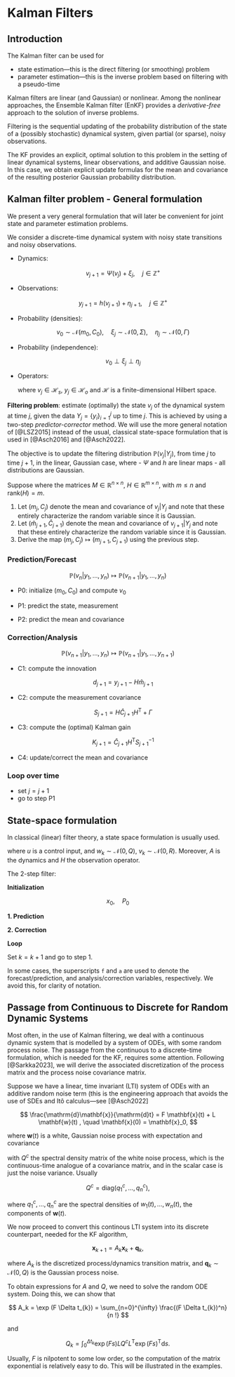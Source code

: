 # Kalman Filters

## Introduction

The Kalman filter can be used for

- state estimation---this is the direct filtering (or smoothing) problem
- parameter estimation---this is the inverse problem based on filtering with a pseudo-time

Kalman filters are linear (and Gaussian) or nonlinear. Among the nonlinear approaches, the Ensemble Kalman filter (EnKF) provides a *derivative-free* approach to the solution of inverse problems.

::: {.callout-note title="Definition: filtering problem" icon="false"}

Filtering is the sequential updating of the probability distribution of the state of a (possibly stochastic) dynamical system, given partial (or sparse), noisy observations.

The KF provides an explicit, optimal solution to this problem in the setting of linear dynamical systems, linear observations, and additive Gaussian noise. In this case, we obtain explicit update formulas for the mean and covariance of the resulting posterior Gaussian probability distribution.

::: 



## Kalman filter problem - General formulation

We present a very general formulation that will later be convenient for joint state and parameter estimation problems.


We consider a discrete-time dynamical system with noisy state transitions and noisy observations.

- Dynamics:
   
   $$v_{j+1} = \Psi(v_j) + \xi_j, \quad j \in \mathbb{Z}^+$$	
     
- Observations: 

    $$y_{j+1} = h (v_{j+1}) + \eta_{j+1}, \quad j \in \mathbb{Z}^+$$
	   
- Probability (densities): 

     $$v_0 \sim \mathcal{N}(m_0,C_0), \quad \xi_j \sim \mathcal{N}(0,\Sigma), \quad \eta_j \sim \mathcal{N}(0,\Gamma)$$ 
	 
- Probability (independence): 

     $$v_0 \perp {\xi_j} \perp {\eta_j}$$ 
	 
- Operators:

	 \begin{eqnarray}
	  \Psi \colon \mathcal{H}_s &\mapsto \mathcal{H}_s, \\
	  h  \colon \mathcal{H}_s &\mapsto \mathcal{H}_o,
	 \end{eqnarray}
    where  $v_j \in \mathcal{H}_s,$  $y_j \in \mathcal{H}_o$ and $\mathcal{H}$ is a finite-dimensional Hilbert space.


**Filtering problem**: estimate (optimally) the state $v_j$ of the dynamical system at time $j,$ given the data $Y_j = \{y_i\}_{i=1}^{j}$ up to time $j.$ This is achieved by using a two-step *predictor-corrector* method. We will use the more general notation of [@LSZ2015] instead of the usual, classical state-space formulation that is used in [@Asch2016] and [@Asch2022].

The objective is to update the filtering distribution  $\mathbb{P}(v_j \vert Y_j),$ from time $j$ to time $j+1,$  in the linear, Gaussian case, where
- $\Psi$ and $h$ are linear maps
- all distributions are Gaussian.

Suppose 
\begin{eqnarray}
   \Psi(v) &= Mv \\
   h(v) &= Hv,
\end{eqnarray}
where the matrices $M \in \mathbb{R}^{n \times n},$ $H \in \mathbb{R}^{m \times n},$ with $m \le n$  and $\mathrm{rank}(H)=m.$ 

1. Let $(m_j, C_j)$ denote the mean and covariance of $v_j \vert Y_j$  and note that these entirely characterize the random variable since it is Gaussian.
2. Let  $(\hat{m}_{j+1}, \hat{C}_{j+1})$ denote the mean and covariance of $v_{j+1} \vert Y_j$  and note that these entirely characterize the random variable since it is Gaussian.
3. Derive the map $(m_j, C_j) \mapsto (m_{j+1}, C_{j+1})$ using the previous step.

### Prediction/Forecast

$$ \mathbb{P}(v_n \vert y_1, \ldots, y_n) \mapsto \mathbb{P}(v_{n+1} \vert y_1, \ldots, y_n) $$

- P0: initialize $(m_0, C_0)$ and compute $v_0$
- P1: predict the state, measurement
 
     \begin{align}
     v_{j+1} &= M v_j + \xi_j \\
     y_{j+1} &= H v_{j+1} + \eta_{j+1}
     \end{align}
     
- P2: predict the mean and covariance  
     
     \begin{align}
     \hat{m}_{j+1}  &= M m_j \\
     \hat{C}_{j+1}  &= M C_j M^{\mathrm{T}} + \Sigma
     \end{align}
     

### Correction/Analysis

$$ \mathbb{P}(v_{n+1} \vert y_1, \ldots, y_n) \mapsto \mathbb{P}(v_{n+1} \vert y_1, \ldots, y_{n+1}) $$

- C1: compute the innovation

     $$ d_{j+1} = y_{j+1} - H \hat{m}_{j+1} $$
	 
- C2: compute the measurement covariance

     $$ S_{j+1} = H \hat{C}_{j+1}  H^{\mathrm{T}} + \Gamma $$
	 
- C3: compute the (optimal) Kalman gain

     $$ K_{j+1} = \hat{C}_{j+1} H^{\mathrm{T}}  S_{j+1}^{-1} $$
	 
- C4: update/correct the mean and covariance
     
     \begin{align}
     {m}_{j+1}  &= \hat{m}_{j+1} + K_{j+1} d_{j+1}, \\
     {C}_{j+1}  &= \hat{C}_{j+1} - K_{j+1}  S_{j+1}  K_{j+1}^{\mathrm{T}}.
     \end{align}
     
     
### Loop over time
- set $j = j+1$
- go to step P1


## State-space formulation

In classical (linear) filter theory, a state space formulation is usually used.

\begin{eqnarray}
 && x_{k+1}  = F x_k + B u_k + w_k \\
 && y_{k+1}  = H x_k + v_k,
\end{eqnarray}
where $u$ is a control input, and $w_k \sim \mathcal{N}(0,Q),$ $v_k \sim \mathcal{N}(0,R).$ Moreover, $A$ is the dynamics and $H$ the observation operator.

The 2-step filter:

**Initialization**

$$ x_0, \quad P_0 $$

**1. Prediction** 

\begin{eqnarray}
 && x_{k+1}^- = F x_k \\
 && P_{k+1}^- = F P_k F^{\mathrm{T}} + Q 
\end{eqnarray} 

**2. Correction**

\begin{eqnarray}
  K_{k+1} && = P_{k+1}^{-} H^{\mathrm{T}} ( H  P_{k+1}^{-} H^{\mathrm{T}} + R )^{-1}
               \quad (= P_{k+1}^- H^{\mathrm{T}} S^{-1})\\
  x_{k+1} &&= x_{k+1}^{-} + K_{k+1} (y_{k+1} - H x_{k+1}^- ) \\
  P_{k+1} &&= (I -  K_{k+1} H ) P_{k+1}^- 
              \quad (= P_{k+1}^- - K_{k+1} S K^{\mathrm{T}}_{k+1})
\end{eqnarray} 


**Loop**

Set $k = k+1$ and go to step 1.


:::{.callout-tip}
In some cases, the superscripts `f` and `a` are used to denote the forecast/prediction, and analysis/correction variables, respectively. We avoid this, for clarity of notation.
:::

## Passage from Continuous to Discrete for Random Dynamic Systems 

Most often, in the use of Kalman filtering, we deal with a continuous dynamic system that is modelled by a system of ODEs, with some random process noise. The passage from the continuous to a discrete-time formulation, which is needed for the KF, requires some attention. Following [@Sarkka2023], we will derive the associated discretization of the process matrix and the process noise covariance matrix.

Suppose we have a linear, time invariant (LTI) system of ODEs with an additive random noise term (this is the engineering approach that avoids the use of SDEs and Itô calculus---see [@Asch2022]

$$ 
  \frac{\mathrm{d}\mathbf{x}}{\mathrm{d}t} = F \mathbf{x}(t) + L \mathbf{w}(t) , \quad \mathbf{x}(0) = \mathbf{x}_0,
$$ 

where $\mathbf{w}(t)$ is a white, Gaussian noise process with expectation and covariance

\begin{align}
& \mathrm{E}[\mathbf{w}(t)] = 0, \\
& \mathrm{Cov}[\mathbf{w}(\tau_1)\mathbf{w}(\tau_2)] = \delta(\tau_1 - \tau_2) Q^c
\end{align}

with $Q^c$ the spectral density matrix of the white noise process, which is the continuous-time analogue of a covariance matrix, and in the scalar case is just the noise variance. Usually

$$
  Q^c = \mathrm{diag}(q^c_1, \ldots, q^c_n),
$$

where $q^c_1, \ldots, q^c_n$ are the spectral densities of $w_1(t), \ldots, w_n(t),$ the components of $\mathbf{w}(t).$

We now proceed to convert this continous LTI system into its discrete counterpart, needed for the KF algorithm,

$$
 \mathbf{x}_{k+1 } = A_k  \mathbf{x}_{k} + \mathbf{q}_{k}, 
$$

where $A_k$ is the discretized process/dynamics transition matrix, and $\mathbf{q}_{k} \sim \mathcal{N} (0, Q)$ is the Gaussian process noise. 

To obtain expressions for $A$ and $Q,$ we need to solve the random ODE system. Doing this, we can show that

$$
  A_k = \exp (F \Delta t_{k}) = \sum_{n=0}^{\infty} \frac{(F \Delta t_{k})^n}{n !}
$$

and

$$
  Q_k = \int_0^{\Delta t_{k}}  \exp (F s) L Q^c L^{\mathrm{T}} \exp (F s)^{\mathrm{T}} \mathrm{d}s.
$$

Usually, $F$ is nilpotent to some low order, so the computation of the matrix exponential is relatively easy to do. This will be illustrated in the examples.

